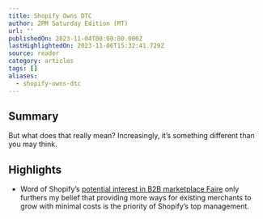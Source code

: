 ```yaml
---
title: Shopify Owns DTC
author: 2PM Saturday Edition (MT)
url: ''
publishedOn: 2023-11-04T00:00:00.000Z
lastHighlightedOn: 2023-11-06T15:32:41.729Z
source: reader
category: articles
tags: []
aliases:
  - shopify-owns-dtc
---
```

## Summary

But what does that really mean? Increasingly, it’s something different than you may think.

## Highlights
- Word of Shopify’s [potential interest in B2B marketplace Faire](https://2PML.us17.list-manage.com/track/click?u=e5c9ff1dc004212156ddfb8ed&id=9180ca07f6&e=b4a0bccc17) only furthers my belief that providing more ways for existing merchants to grow with minimal costs is the priority of Shopify’s top management.
